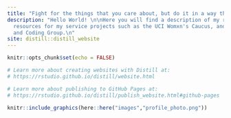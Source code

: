 ```yaml
---
title: "Fight for the things that you care about, but do it in a way that will lead others to join you. -RBG"
description: "Hello World! \n\nHere you will find a description of my research, and
  resources for my service projects such as the UCI Womxn's Caucus, and UCI's Methods
  and Coding Group.\n"
site: distill::distill_website
---
```


```r
knitr::opts_chunk$set(echo = FALSE)

# Learn more about creating websites with Distill at:
# https://rstudio.github.io/distill/website.html

# Learn more about publishing to GitHub Pages at:
# https://rstudio.github.io/distill/publish_website.html#github-pages

```


```r
knitr::include_graphics(here::here("images","profile_photo.png"))
```

